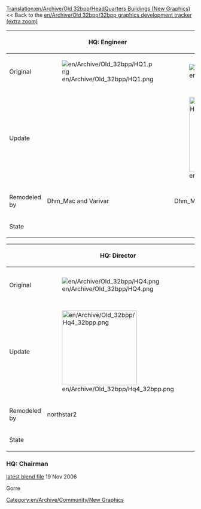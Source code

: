 [[Translation:en/Archive/Old 32bpp/HeadQuarters Buildings (New Graphics)]]
<< Back to the [[en/Archive/Old 32bpp/32bpp graphics development tracker (extra zoom)]]
[[Category:en/Archive/Community/New Graphics]]


{| border=1 style="background:#e7ebff;"
!
!HQ: Engineer
!HQ: Traffic Manager
!HQ: Transport Coordinator
|-
!Original
|[[File:en/Archive/Old 32bpp/HQ1.png]]
|[[File:en/Archive/Old 32bpp/HQ2.png]]
|[[File:en/Archive/Old 32bpp/HQ3.png]]
|-
!Update
|
|[[File:en/Archive/Old 32bpp/Hq2 32bpp.png|200px]]
|[[File:en/Archive/Old 32bpp/Hq3 32bpp.png|200px]]
|-
!Remodeled by
|Dhm_Mac and Varivar
|Dhm_Mac and Varivar
|Dhm_Mac and Varivar
|-
!State
{{en/Archive/Old 32bpp/Done}}
{{en/Archive/Old 32bpp/Done}}
{{en/Archive/Old 32bpp/Done}}
|}

{| border=1 style="background:#e7ebff;"
!
!HQ: Director
!HQ: Chairman
!Statue
|-
!Original
|[[File:en/Archive/Old 32bpp/HQ4.png]]
|[[File:en/Archive/Old 32bpp/HQ5.png]]
|[[File:en/Archive/Old 32bpp/Company Statue.png]]
|-
!Update
|[[File:en/Archive/Old 32bpp/Hq4 32bpp.png|200px]]
|
|[[File:en/Archive/Old 32bpp/Statue2.png|200px]]
|-
!Remodeled by
|northstar2
|
|Dhm_Mac
|-
!State
{{en/Archive/Old 32bpp/Done}}
{{en/Archive/Old 32bpp/Unclaimed}}
{{en/Archive/Old 32bpp/Done}}
|}

===HQ: Chairman===
[http://www.tt-forums.net/viewtopic.php?p=670788#p670788 latest blend file] 19 Nov 2006 

Gorre